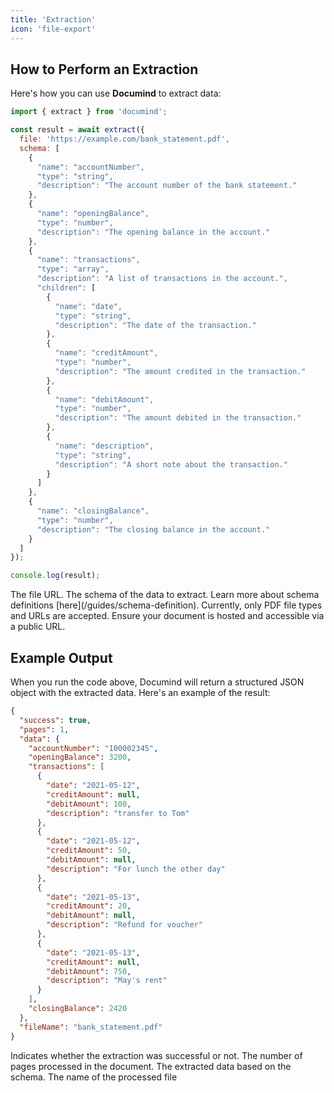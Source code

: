 ```yaml
---
title: 'Extraction'
icon: 'file-export'
---
```


## How to Perform an Extraction

Here's how you can use **Documind** to extract data:

```javascript
import { extract } from 'documind';

const result = await extract({
  file: 'https://example.com/bank_statement.pdf',
  schema: [
    {
      "name": "accountNumber",
      "type": "string",
      "description": "The account number of the bank statement."
    },
    {
      "name": "openingBalance",
      "type": "number",
      "description": "The opening balance in the account."
    },
    {
      "name": "transactions",
      "type": "array",
      "description": "A list of transactions in the account.",
      "children": [
        {
          "name": "date",
          "type": "string",
          "description": "The date of the transaction."
        },
        {
          "name": "creditAmount",
          "type": "number",
          "description": "The amount credited in the transaction."
        },
        {
          "name": "debitAmount",
          "type": "number",
          "description": "The amount debited in the transaction."
        },
        {
          "name": "description",
          "type": "string",
          "description": "A short note about the transaction."
        }
      ]
    },
    {
      "name": "closingBalance",
      "type": "number",
      "description": "The closing balance in the account."
    }
  ]
});

console.log(result);
```

<ResponseField name="file" type="string" required>
  The file URL.
</ResponseField>

<ResponseField name="schema" type="array" required>
  The schema of the data to extract. Learn more about schema definitions [here](/guides/schema-definition).
</ResponseField>

<Note>
Currently, only PDF file types and URLs are accepted. Ensure your document is hosted and accessible via a public URL.
</Note>

## Example Output

When you run the code above, Documind will return a structured JSON object with the extracted data. Here's an example of the result:

```json
{
  "success": true,
  "pages": 1,
  "data": {
    "accountNumber": "100002345",
    "openingBalance": 3200,
    "transactions": [
      {
        "date": "2021-05-12",
        "creditAmount": null,
        "debitAmount": 100,
        "description": "transfer to Tom"
      },
      {
        "date": "2021-05-12",
        "creditAmount": 50,
        "debitAmount": null,
        "description": "For lunch the other day"
      },
      {
        "date": "2021-05-13",
        "creditAmount": 20,
        "debitAmount": null,
        "description": "Refund for voucher"
      },
      {
        "date": "2021-05-13",
        "creditAmount": null,
        "debitAmount": 750,
        "description": "May's rent"
      }
    ],
    "closingBalance": 2420
  },
  "fileName": "bank_statement.pdf"
}
```

<ResponseField name="success" type="boolean">
  Indicates whether the extraction was successful or not.
</ResponseField>

<ResponseField name="pages" type="number">
  The number of pages processed in the document.
</ResponseField>

<ResponseField name="data" type="object">
  The extracted data based on the schema.
</ResponseField>

<ResponseField name="fileName" type="string">
  The name of the processed file
</ResponseField>